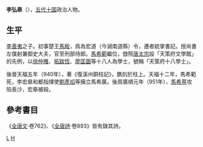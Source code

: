 '''李弘皋'''（{{bd||？|950年|catIdx=L}}），[[五代十国|五代十国]]政治人物。
==生平==
[[李善夷|李善夷]]之子。初事楚王[[馬殷|馬殷]]，爲為宏道（今湖南道縣）令，遷者統掌書記。授尚書左僕射兼御史大夫，官至刑部侍郎。[[馬希範|馬希範]]繼位，倣照[[唐太宗|唐太宗]]設「天策府文學館」的先例，以[[徐仲雅|徐仲雅]]、[[拓跋恆|拓跋恆]]、[[廖匡圖|廖匡圖]]等十八人為學士，號稱「天策府十八學士」。

後晉天福五年（940年），著《復溪州銅柱記》，鐫刻於柱上。天福十二年，馬希範死，李宏皋和都指揮使[[劉彥瑫|劉彥瑫]]等擁立馬希廣。後周廣順元年（951年），[[馬希萼|馬希萼]]攻陷長沙，宏皋被殺。

==參考書目==
《[[全唐文|全唐文]]·卷762》、《[[全唐詩|全唐詩]]·卷893》皆有錄其詩。

[[Category:五代十國政治人物|L]]
[[Category:李姓|H]]